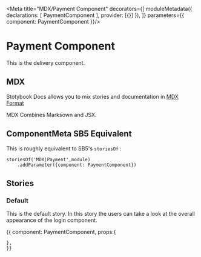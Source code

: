 
<Meta title="MDX/Payment Component" decorators={[
    moduleMetadata({
        declarations: [
            PaymentComponent
        ],
        provider: [{}]
    }),
]} parameters={{
    component: PaymentComponent
}}/>

# Payment Component 

This is the delivery component.

## MDX

Stotybook Docs allows you to mix stories and documentation in 
[MDX Format](https://mdxjs.com/)

MDX Combines Marksown and JSX.

## ComponentMeta SB5 Equivalent

This is roughly equivalent to SB5's `storiesOf` :

```
storiesOf('MDX|Payment',module)
    .addParameter({component: PaymentComponent})

```

## Stories

### Default

This is the default story. In this story the users can take a look at the overall
appearance of the login component.

<Preview>
  <Story name="Default">{{
    component: PaymentComponent,
    props:{
      
    },
    }}    
  </Story>
</Preview>